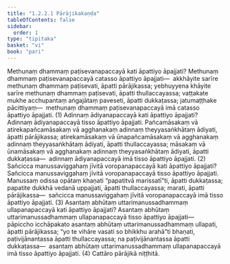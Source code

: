 ```yaml
---
title: "1.2.2.1 Pārājikakaṇḍa"
tableOfContents: false
sidebar:
  order: 1
type: "tipitaka"
basket: "vi"
book: "pari"
---
```



<DynamicBreadcrumb />

<Division number="193" book="pari" bookNo="5" page="88">

<Paragraph number="623" book="pari">
Methunaṃ dhammaṃ paṭisevanapaccayā kati āpattiyo āpajjati? Methunaṃ dhammaṃ paṭisevanapaccayā catasso āpattiyo āpajjati—  akkhāyite sarīre methunaṃ dhammaṃ paṭisevati, āpatti pārājikassa; yebhuyyena khāyite sarīre methunaṃ dhammaṃ paṭisevati, āpatti thullaccayassa; vaṭṭakate mukhe acchupantaṃ aṅgajātaṃ paveseti, āpatti dukkaṭassa; jatumaṭṭhake pācittiyaṃ—  methunaṃ dhammaṃ paṭisevanapaccayā imā catasso āpattiyo āpajjati. (1)
</Paragraph>

<Paragraph number="624" book="pari">
Adinnaṃ ādiyanapaccayā kati āpattiyo āpajjati? Adinnaṃ ādiyanapaccayā tisso āpattiyo āpajjati. Pañcamāsakaṃ vā atirekapañcamāsakaṃ vā agghanakaṃ adinnaṃ theyyasaṅkhātaṃ ādiyati, āpatti pārājikassa; atirekamāsakaṃ vā ūnapañcamāsakaṃ vā agghanakaṃ adinnaṃ theyyasaṅkhātaṃ ādiyati, āpatti thullaccayassa; māsakaṃ vā ūnamāsakaṃ vā agghanakaṃ adinnaṃ theyyasaṅkhātaṃ ādiyati, āpatti dukkaṭassa—  adinnaṃ ādiyanapaccayā imā tisso āpattiyo āpajjati. (2)
</Paragraph>

<Paragraph number="625" book="pari">
Sañcicca manussaviggahaṃ jīvitā voropanapaccayā kati āpattiyo āpajjati? Sañcicca manussaviggahaṃ jīvitā voropanapaccayā tisso āpattiyo āpajjati. Manussaṃ odissa opātaṃ khaṇati “papatitvā marissatī”ti, āpatti dukkaṭassa; papatite dukkhā vedanā uppajjati, āpatti thullaccayassa; marati, āpatti pārājikassa—  sañcicca manussaviggahaṃ jīvitā voropanapaccayā imā tisso āpattiyo āpajjati. (3)
</Paragraph>

<Paragraph number="626" book="pari">
Asantaṃ abhūtaṃ uttarimanussadhammaṃ ullapanapaccayā kati āpattiyo āpajjati? Asantaṃ abhūtaṃ uttarimanussadhammaṃ ullapanapaccayā tisso āpattiyo āpajjati—  pāpiccho icchāpakato asantaṃ abhūtaṃ uttarimanussadhammaṃ ullapati, āpatti pārājikassa; “yo te vihāre vasati so bhikkhu arahā”ti bhaṇati, paṭivijānantassa āpatti thullaccayassa; na paṭivijānantassa āpatti dukkaṭassa—  asantaṃ abhūtaṃ uttarimanussadhammaṃ ullapanapaccayā imā tisso āpattiyo āpajjati. (4)

</Paragraph>
</Division>

<Paragraph number="627" type="center" book="pari">
Cattāro pārājikā niṭṭhitā.
</Paragraph>